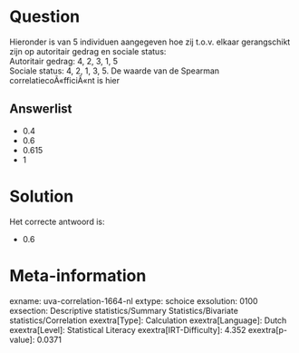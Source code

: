 Question
========

Hieronder is van 5 individuen aangegeven hoe zij t.o.v. elkaar
gerangschikt zijn op autoritair gedrag en sociale status:\
Autoritair gedrag: 4, 2, 3, 1, 5\
Sociale status: 4, 2, 1, 3, 5. De waarde van de Spearman
correlatiecoÃ«fficiÃ«nt is hier

Answerlist
----------

* 0.4
* 0.6
* 0.615
* 1

Solution
========

Het correcte antwoord is: 

* 0.6

Meta-information
================
exname: uva-correlation-1664-nl
extype: schoice
exsolution: 0100
exsection: Descriptive statistics/Summary Statistics/Bivariate statistics/Correlation
exextra[Type]: Calculation
exextra[Language]: Dutch
exextra[Level]: Statistical Literacy
exextra[IRT-Difficulty]: 4.352
exextra[p-value]: 0.0371
